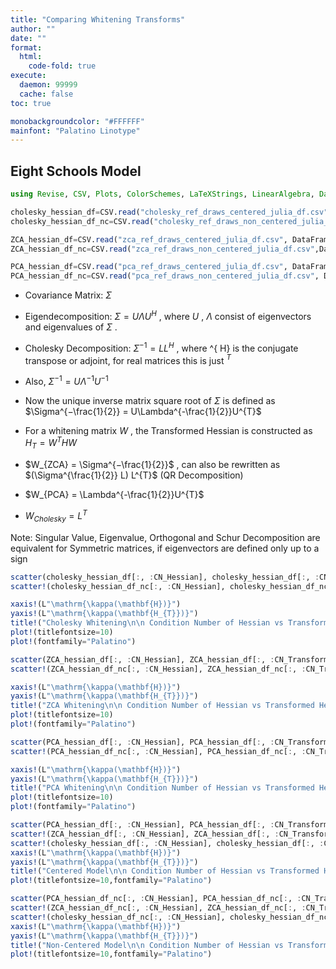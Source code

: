 ```yaml
---
title: "Comparing Whitening Transforms"
author: ""
date: ""
format:
  html:
    code-fold: true
execute: 
  daemon: 99999
  cache: false
toc: true

monobackgroundcolor: "#FFFFFF"
mainfont: "Palatino Linotype"
---
```


## Eight Schools Model
```julia
using Revise, CSV, Plots, ColorSchemes, LaTeXStrings, LinearAlgebra, DataFrames

cholesky_hessian_df=CSV.read("cholesky_ref_draws_centered_julia_df.csv", DataFrame);
cholesky_hessian_df_nc=CSV.read("cholesky_ref_draws_non_centered_julia_df.csv", DataFrame);

ZCA_hessian_df=CSV.read("zca_ref_draws_centered_julia_df.csv", DataFrame);
ZCA_hessian_df_nc=CSV.read("zca_ref_draws_non_centered_julia_df.csv",DataFrame );

PCA_hessian_df=CSV.read("pca_ref_draws_centered_julia_df.csv", DataFrame);
PCA_hessian_df_nc=CSV.read("pca_ref_draws_non_centered_julia_df.csv", DataFrame);
```

- Covariance Matrix: $\Sigma$
- Eigendecomposition: $\Sigma = U\Lambda U^{H}$ , where $U$ ,  $\Lambda$ consist of eigenvectors and eigenvalues of $\Sigma$ .
- Cholesky Decomposition: $\Sigma^{-1} = LL^{H}$ , where ^{ H} is the conjugate transpose or adjoint, for real matrices this is just $^{T}$
- Also, $\Sigma^{-1} = U \Lambda^{-1} U^{-1}$
- Now the unique inverse matrix square root of $\Sigma$ is defined as  $\Sigma^{−\frac{1}{2}} = U\Lambda^{-\frac{1}{2}}U^{T}$
- For a whitening matrix $W$ , the Transformed Hessian is constructed as $H_{T} = W^{T}HW$

- $W_{ZCA} = \Sigma^{−\frac{1}{2}}$ , can also be rewritten as $(\Sigma^{\frac{1}{2}} L) L^{T}$ (QR Decomposition)
- $W_{PCA} = \Lambda^{-\frac{1}{2}}U^{T}$
- $W_{Cholesky} = L^{T}$

Note: Singular Value, Eigenvalue, Orthogonal and Schur Decomposition are equivalent for Symmetric matrices, if eigenvectors are defined only up to a sign


```julia
scatter(cholesky_hessian_df[:, :CN_Hessian], cholesky_hessian_df[:, :CN_Transformed_Hessian], xaxis=:log, yaxis=:log, alpha=0.1, label="Centered", font="Palatino Linotype")
scatter!(cholesky_hessian_df_nc[:, :CN_Hessian], cholesky_hessian_df_nc[:, :CN_Transformed_Hessian], xaxis=:log, yaxis=:log, alpha=0.1, label="Non Centered")

xaxis!(L"\mathrm{\kappa(\mathbf{H})}")
yaxis!(L"\mathrm{\kappa(\mathbf{H_{T}})}")
title!("Cholesky Whitening\n\n Condition Number of Hessian vs Transformed Hessian (on a log scale)")
plot!(titlefontsize=10)
plot!(fontfamily="Palatino")
```


```julia
scatter(ZCA_hessian_df[:, :CN_Hessian], ZCA_hessian_df[:, :CN_Transformed_Hessian], xaxis=:log, yaxis=:log, alpha=0.1, label="Centered", font="Palatino Linotype")
scatter!(ZCA_hessian_df_nc[:, :CN_Hessian], ZCA_hessian_df_nc[:, :CN_Transformed_Hessian], xaxis=:log, yaxis=:log, alpha=0.1, label="Non Centered")

xaxis!(L"\mathrm{\kappa(\mathbf{H})}")
yaxis!(L"\mathrm{\kappa(\mathbf{H_{T}})}")
title!("ZCA Whitening\n\n Condition Number of Hessian vs Transformed Hessian (on a log scale)")
plot!(titlefontsize=10)
plot!(fontfamily="Palatino")
```

```julia
scatter(PCA_hessian_df[:, :CN_Hessian], PCA_hessian_df[:, :CN_Transformed_Hessian], xaxis=:log, yaxis=:log, alpha=0.1, label="Centered", font="Palatino Linotype")
scatter!(PCA_hessian_df_nc[:, :CN_Hessian], PCA_hessian_df_nc[:, :CN_Transformed_Hessian], xaxis=:log, yaxis=:log, alpha=0.1, label="Non Centered")

xaxis!(L"\mathrm{\kappa(\mathbf{H})}")
yaxis!(L"\mathrm{\kappa(\mathbf{H_{T}})}")
title!("PCA Whitening\n\n Condition Number of Hessian vs Transformed Hessian (on a log scale)")
plot!(titlefontsize=10)
plot!(fontfamily="Palatino")
```

```julia
scatter(PCA_hessian_df[:, :CN_Hessian], PCA_hessian_df[:, :CN_Transformed_Hessian], xaxis=:log, yaxis=:log, alpha=0.1, label="PCA", font="Palatino Linotype")
scatter!(ZCA_hessian_df[:, :CN_Hessian], ZCA_hessian_df[:, :CN_Transformed_Hessian], xaxis=:log, yaxis=:log, alpha=0.1, label="ZCA", font="Palatino Linotype")
scatter!(cholesky_hessian_df[:, :CN_Hessian], cholesky_hessian_df[:, :CN_Transformed_Hessian], xaxis=:log, yaxis=:log, alpha=0.1, label="Cholesky", font="Palatino Linotype")
xaxis!(L"\mathrm{\kappa(\mathbf{H})}")
yaxis!(L"\mathrm{\kappa(\mathbf{H_{T}})}")
title!("Centered Model\n\n Condition Number of Hessian vs Transformed Hessian (on a log scale)")
plot!(titlefontsize=10,fontfamily="Palatino")
```

```julia
scatter(PCA_hessian_df_nc[:, :CN_Hessian], PCA_hessian_df_nc[:, :CN_Transformed_Hessian], xaxis=:log, yaxis=:log, alpha=0.1, label="PCA", font="Palatino Linotype")
scatter!(ZCA_hessian_df_nc[:, :CN_Hessian], ZCA_hessian_df_nc[:, :CN_Transformed_Hessian], xaxis=:log, yaxis=:log, alpha=0.1, label="ZCA", font="Palatino Linotype")
scatter!(cholesky_hessian_df_nc[:, :CN_Hessian], cholesky_hessian_df_nc[:, :CN_Transformed_Hessian], xaxis=:log, yaxis=:log, alpha=0.1, label="Cholesky", font="Palatino Linotype")
xaxis!(L"\mathrm{\kappa(\mathbf{H})}")
yaxis!(L"\mathrm{\kappa(\mathbf{H_{T}})}")
title!("Non-Centered Model\n\n Condition Number of Hessian vs Transformed Hessian (on a log scale)")
plot!(titlefontsize=10,fontfamily="Palatino")
```